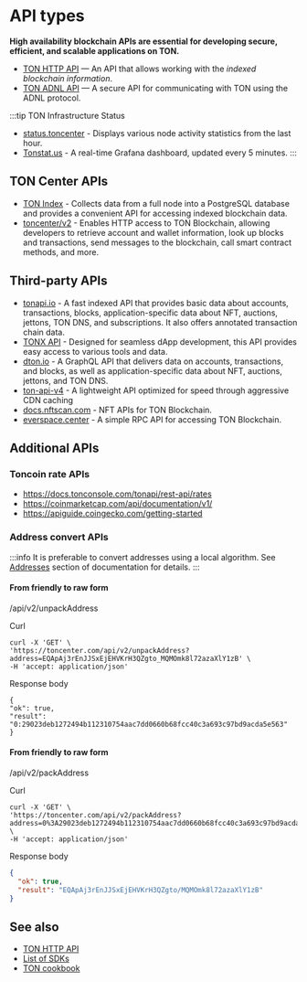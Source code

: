 
# API types

**High availability blockchain APIs are essential for developing secure, efficient, and scalable applications on TON.**

- [TON HTTP API](/v3/guidelines/dapps/apis-sdks/ton-http-apis) — An API that allows working with the _indexed blockchain information_.
- [TON ADNL API](/v3/guidelines/dapps/apis-sdks/ton-adnl-apis) — A secure API for communicating with TON using the ADNL protocol.
  
:::tip TON Infrastructure Status
- [status.toncenter](https://status.toncenter.com/) - Displays various node activity statistics from the last hour.
- [Tonstat.us](https://tonstat.us/) - A real-time Grafana dashboard, updated every 5 minutes.
:::

## TON Center APIs
- [TON Index](https://toncenter.com/api/v3/) - Collects data from a full node into a PostgreSQL database and provides a convenient API for accessing indexed blockchain data.
- [toncenter/v2](https://toncenter.com/) - Enables HTTP access to TON Blockchain, allowing developers to retrieve account and wallet information, look up blocks and transactions, send messages to the blockchain, call smart contract methods, and more.

## Third-party APIs
- [tonapi.io](https://docs.tonconsole.com/tonapi) - A fast indexed API that provides basic data about accounts, transactions, blocks, application-specific data about NFT, auctions, jettons, TON DNS, and subscriptions. It also offers annotated transaction chain data.
- [TONX API](https://docs.tonxapi.com/) - Designed for seamless dApp development, this API provides easy access to various tools and data.
- [dton.io](https://dton.io/graphql/) - A GraphQL API that delivers data on accounts, transactions, and blocks, as well as application-specific data about NFT, auctions, jettons, and TON DNS.
- [ton-api-v4](https://mainnet-v4.tonhubapi.com) - A lightweight API optimized for speed through aggressive CDN caching
- [docs.nftscan.com](https://docs.nftscan.com/reference/ton/model/asset-model) - NFT APIs for TON Blockchain.
- [everspace.center](https://everspace.center/toncoin) - A simple RPC API for accessing TON Blockchain.


## Additional APIs

### Toncoin rate APIs

- https://docs.tonconsole.com/tonapi/rest-api/rates
- https://coinmarketcap.com/api/documentation/v1/
- https://apiguide.coingecko.com/getting-started


### Address convert APIs


:::info
It is preferable to convert addresses using a local algorithm. See [Addresses](/v3/documentation/smart-contracts/addresses) section of documentation for details.
:::


#### From friendly to raw form

/api/v2/unpackAddress

Curl
```curl
curl -X 'GET' \
'https://toncenter.com/api/v2/unpackAddress?address=EQApAj3rEnJJSxEjEHVKrH3QZgto_MQMOmk8l72azaXlY1zB' \
-H 'accept: application/json'
```

Response body
```curl
{
"ok": true,
"result": "0:29023deb1272494b112310754aac7dd0660b68fcc40c3a693c97bd9acda5e563"
}
```

#### From friendly to raw form

/api/v2/packAddress

Curl
```curl
curl -X 'GET' \
'https://toncenter.com/api/v2/packAddress?address=0%3A29023deb1272494b112310754aac7dd0660b68fcc40c3a693c97bd9acda5e563' \
-H 'accept: application/json'
```

Response body
```json
{
  "ok": true,
  "result": "EQApAj3rEnJJSxEjEHVKrH3QZgto/MQMOmk8l72azaXlY1zB"
}
```



## See also
- [TON HTTP API](/v3/guidelines/dapps/apis-sdks/ton-http-apis)
- [List of SDKs](/v3/guidelines/dapps/apis-sdks/sdk)
- [TON cookbook](/v3/guidelines/dapps/cookbook)

<Feedback />

